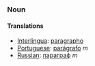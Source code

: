 ===Noun===
====Translations====
*[[Interlingua]]: [[paragrapho]]
*[[Portuguese]]: [[parágrafo]] ''m''
*[[Russian]]: [[параграф]] ''m''